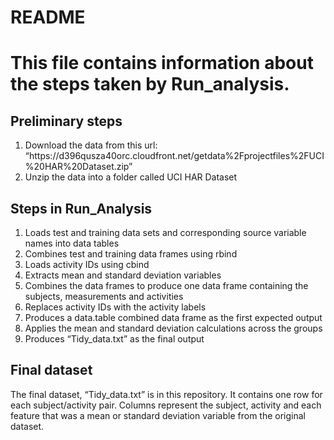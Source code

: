 README
=========

This file contains information about the steps taken by Run_analysis. 
=========

Preliminary steps
------------

1. Download the data from this url: "https://d396qusza40orc.cloudfront.net/getdata%2Fprojectfiles%2FUCI%20HAR%20Dataset.zip"
2. Unzip the data into a folder called UCI HAR Dataset

Steps in Run_Analysis
------------

1. Loads test and training data sets and corresponding source variable names into data tables
2. Combines test and training data frames using rbind
3. Loads activity IDs using cbind
4. Extracts mean and standard deviation variables
5. Combines the data frames to produce one data frame containing the subjects, measurements and activities
6. Replaces activity IDs with the activity labels 
7. Produces a data.table combined data frame as the first expected output
8. Applies the mean and standard deviation calculations across the groups
9. Produces "Tidy_data.txt" as the final output

Final dataset
------------

The final dataset, "Tidy_data.txt" is in this repository. It contains one row for each subject/activity pair. Columns represent the subject, activity and each feature that was a mean or standard deviation variable from the original dataset.